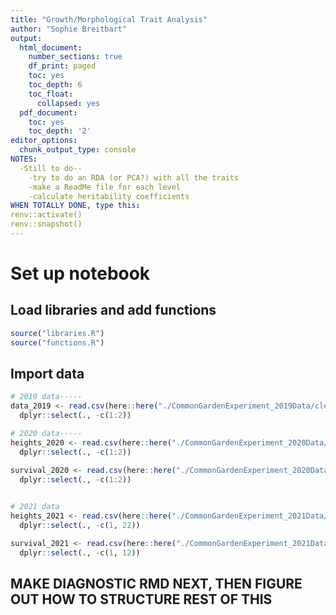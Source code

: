 ```yaml
---
title: "Growth/Morphological Trait Analysis"
author: "Sophie Breitbart"
output:
  html_document:
    number_sections: true
    df_print: paged
    toc: yes
    toc_depth: 6
    toc_float:
      collapsed: yes
  pdf_document:
    toc: yes
    toc_depth: '2'
editor_options: 
  chunk_output_type: console
NOTES:
  -Still to do--
    -try to do an RDA (or PCA?) with all the traits
    -make a ReadMe file for each level
    -calculate heritability coefficients
WHEN TOTALLY DONE, type this:
renv::activate()
renv::snapshot()
---
```

# Set up notebook
## Load libraries and add functions
```r
source("libraries.R")
source("functions.R")
```

## Import data
```r
# 2019 data-----
data_2019 <- read.csv(here::here("./CommonGardenExperiment_2019Data/clean_data/clean_data_2019KSR.csv"), na.strings=c("NO PLANT", "none"), blank.lines.skip=TRUE, header=TRUE, sep=",") %>%
  dplyr::select(., -c(1:2))

# 2020 data-----
heights_2020 <- read.csv(here::here("./CommonGardenExperiment_2020Data/clean_data/2020_heights_clean.csv")) %>%
  dplyr::select(., -c(1:2))

survival_2020 <- read.csv(here::here("./CommonGardenExperiment_2020Data/clean_data/2020_survival_clean.csv")) %>%
  dplyr::select(., -c(1:2))

  
# 2021 data
heights_2021 <- read.csv(here::here("./CommonGardenExperiment_2021Data/clean_data/2021_heights_clean.csv")) %>%
  dplyr::select(., -c(1, 22))

survival_2021 <- read.csv(here::here("./CommonGardenExperiment_2021Data/clean_data/2021_survival_clean.csv")) %>%
  dplyr::select(., -c(1, 12))
```

## MAKE DIAGNOSTIC RMD NEXT, THEN FIGURE OUT HOW TO STRUCTURE REST OF THIS


